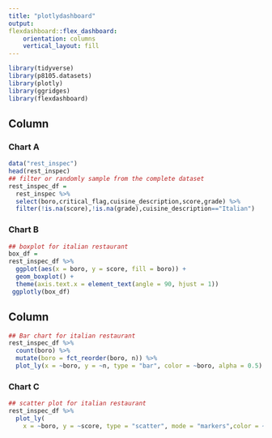 ```yaml
---
title: "plotlydashboard"
output: 
flexdashboard::flex_dashboard:
    orientation: columns
    vertical_layout: fill
---
```


```r
library(tidyverse)
library(p8105.datasets)
library(plotly)
library(ggridges)
library(flexdashboard)
```

Column {data-width=650}
-----------------------------------------------------------------------

### Chart A


```r
data("rest_inspec")
head(rest_inspec)
## filter or randomly sample from the complete dataset
rest_inspec_df = 
  rest_inspec %>%
  select(boro,critical_flag,cuisine_description,score,grade) %>%
  filter(!is.na(score),!is.na(grade),cuisine_description=="Italian") 


```



### Chart B

```r
## boxplot for italian restaurant
box_df = 
rest_inspec_df %>% 
  ggplot(aes(x = boro, y = score, fill = boro)) +
  geom_boxplot() +
  theme(axis.text.x = element_text(angle = 90, hjust = 1))
 ggplotly(box_df) 
```
Column {data-width=350}
-----------------------------------------------------------------------



```r
## Bar chart for italian restaurant
rest_inspec_df %>% 
  count(boro) %>% 
  mutate(boro = fct_reorder(boro, n)) %>%      
  plot_ly(x = ~boro, y = ~n, type = "bar", color = ~boro, alpha = 0.5)
```
### Chart C
```r
## scatter plot for italian restaurant
rest_inspec_df %>% 
  plot_ly(
    x = ~boro, y = ~score, type = "scatter", mode = "markers",color = ~critical_flag, alpha = 0.5)
```

```r

```